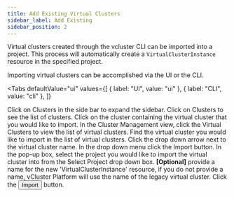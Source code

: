 ```yaml
---
title: Add Existing Virtual Clusters
sidebar_label: Add Existing
sidebar_position: 2
---
```



Virtual clusters created through the vcluster CLI can be imported into a project. This process will
automatically create a `VirtualClusterInstance` resource in the specified project.

Importing virtual clusters can be accomplished via the UI or the CLI.

<Tabs
  defaultValue="ui"
  values={[
    { label: "UI", value: "ui" },
    { label: "CLI", value: "cli" },
  ]}
>
  <TabItem value="ui">
    <Flow id="import-vcluster">
      <Step>
        Click on <NavStep>Clusters</NavStep> in the side bar to expand the sidebar. 
      </Step>
      <Step>
        Click on <NavStep>Clusters</NavStep> to see the list of clusters. 
      </Step>
      <Step>
        Click on the cluster containing the virtual cluster that you would like to import.
      </Step>
      <Step>
        In the Cluster Management view, click the
        <Label>Virtual Clusters</Label> to view the list of virtual clusters.
      </Step>
      <Step>
        Find the virtual cluster you would like to import in the list of virtual
        clusters. Click the drop down arrow next to the virtual cluster name. In
        the drop down menu click the <Label>Import</Label> button.
      </Step>
      <Step>
        In the pop-up box, select the project you would like to import the
        virtual cluster into from the <Label>Select Project</Label> drop down
        box.
      </Step>
      <Step>
        <b>[Optional]</b> provide a name for the new 'VirtualClusterInstance'
        resource, if you do not provide a name, vCluster Platform will use the name
        of the legacy virtual cluster.
      </Step>
      <Step>
        Click the <Button>Import</Button> button.
      </Step>
    </Flow>
  </TabItem>
  <TabItem value="cli">
   <PartialVirtualClusterImportCLI />

  </TabItem>
</Tabs>
